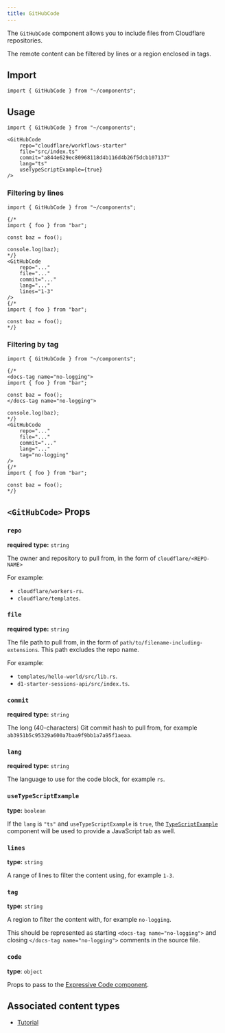 ```yaml
---
title: GitHubCode
---
```



The `GitHubCode` component allows you to include files from Cloudflare repositories.

The remote content can be filtered by lines or a region enclosed in tags.

## Import

```mdx
import { GitHubCode } from "~/components";
```

## Usage

```mdx live
import { GitHubCode } from "~/components";

<GitHubCode
    repo="cloudflare/workflows-starter"
    file="src/index.ts"
    commit="a844e629ec80968118d4b116d4b26f5dcb107137"
    lang="ts"
    useTypeScriptExample={true}
/>
```

### Filtering by lines

```mdx
import { GitHubCode } from "~/components";

{/*
import { foo } from "bar";

const baz = foo();

console.log(baz);
*/}
<GitHubCode
    repo="..."
    file="..."
    commit="..."
    lang="..."
    lines="1-3"
/>
{/*
import { foo } from "bar";

const baz = foo();
*/}
```

### Filtering by tag

```mdx
import { GitHubCode } from "~/components";

{/*
<docs-tag name="no-logging">
import { foo } from "bar";

const baz = foo();
</docs-tag name="no-logging">

console.log(baz);
*/}
<GitHubCode
    repo="..."
    file="..."
    commit="..."
    lang="..."
    tag="no-logging"
/>
{/*
import { foo } from "bar";

const baz = foo();
*/}
```

## `<GitHubCode>` Props

### `repo`

**required**
**type:** `string`

The owner and repository to pull from, in the form of `cloudflare/<REPO-NAME>`

For example:

- `cloudflare/workers-rs`.
- `cloudflare/templates`.

### `file`

**required**
**type:** `string`

The file path to pull from, in the form of `path/to/filename-including-extensions`. This path excludes the repo name.

For example:

- `templates/hello-world/src/lib.rs`.
- `d1-starter-sessions-api/src/index.ts`.

### `commit`

**required**
**type:** `string`

The long (40-characters) Git commit hash to pull from, for example `ab3951b5c95329a600a7baa9f9bb1a7a95f1aeaa`.

### `lang`

**required**
**type:** `string`

The language to use for the code block, for example `rs`.

### `useTypeScriptExample`

**type:** `boolean`


If the `lang` is `"ts"` and `useTypeScriptExample` is `true`, the [`TypeScriptExample`](/style-guide/components/typescript-example/) component will be used to provide a JavaScript tab as well.

### `lines`

**type:** `string`

A range of lines to filter the content using, for example `1-3`.

### `tag`

**type:** `string`

A region to filter the content with, for example `no-logging`.

This should be represented as starting `<docs-tag name="no-logging">` and closing `</docs-tag name="no-logging">` comments in the source file.

### `code`

**type**: `object`

Props to pass to the [Expressive Code component](https://expressive-code.com/key-features/code-component/).

## Associated content types

- [Tutorial](/style-guide/documentation-content-strategy/content-types/tutorial/)